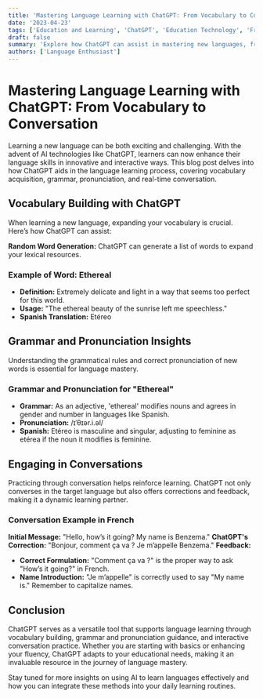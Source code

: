 ```yaml
---
title: 'Mastering Language Learning with ChatGPT: From Vocabulary to Conversation'
date: '2023-04-23'
tags: ['Education and Learning', 'ChatGPT', 'Education Technology', 'French', 'Spanish']
draft: false
summary: 'Explore how ChatGPT can assist in mastering new languages, from building vocabulary to practicing grammar and engaging in real-time conversation.'
authors: ['Language Enthusiast']
---
```


# Mastering Language Learning with ChatGPT: From Vocabulary to Conversation

Learning a new language can be both exciting and challenging. With the advent of AI technologies like ChatGPT, learners can now enhance their language skills in innovative and interactive ways. This blog post delves into how ChatGPT aids in the language learning process, covering vocabulary acquisition, grammar, pronunciation, and real-time conversation.

## Vocabulary Building with ChatGPT

When learning a new language, expanding your vocabulary is crucial. Here’s how ChatGPT can assist:

**Random Word Generation:** ChatGPT can generate a list of words to expand your lexical resources.

### Example of Word: Ethereal

- **Definition:** Extremely delicate and light in a way that seems too perfect for this world.
- **Usage:** "The ethereal beauty of the sunrise left me speechless."
- **Spanish Translation:** Etéreo

## Grammar and Pronunciation Insights

Understanding the grammatical rules and correct pronunciation of new words is essential for language mastery.

### Grammar and Pronunciation for "Ethereal"

- **Grammar:** As an adjective, 'ethereal' modifies nouns and agrees in gender and number in languages like Spanish.
- **Pronunciation:** /ɪˈθɪər.i.əl/
- **Spanish:** Etéreo is masculine and singular, adjusting to feminine as etérea if the noun it modifies is feminine.

## Engaging in Conversations

Practicing through conversation helps reinforce learning. ChatGPT not only converses in the target language but also offers corrections and feedback, making it a dynamic learning partner.

### Conversation Example in French

**Initial Message:** "Hello, how’s it going? My name is Benzema."
**ChatGPT's Correction:** "Bonjour, comment ça va ? Je m’appelle Benzema."
**Feedback:**
- **Correct Formulation:** "Comment ça va ?" is the proper way to ask "How’s it going?" in French.
- **Name Introduction:** "Je m’appelle" is correctly used to say "My name is." Remember to capitalize names.

## Conclusion

ChatGPT serves as a versatile tool that supports language learning through vocabulary building, grammar and pronunciation guidance, and interactive conversation practice. Whether you are starting with basics or enhancing your fluency, ChatGPT adapts to your educational needs, making it an invaluable resource in the journey of language mastery.

Stay tuned for more insights on using AI to learn languages effectively and how you can integrate these methods into your daily learning routines.

